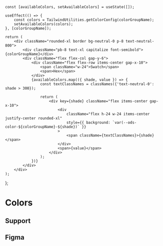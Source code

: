 
<Meta title="Design Tokens/Primitive/Colors" />

    const [availableColors, setAvailableColors] = useState([]);

    useEffect(() => {
        const colors = TailwindUtilities.getColorConfig(colorGroupName);
        setAvailableColors(colors);
    }, [colorGroupName]);

    return (
        <div className="rounded-xl border bg-neutral-0 p-8 text-neutral-800">
            <div className="pb-8 text-xl capitalize font-semibold">{colorGroupName}</div>
            <div className="flex flex-col gap-y-6">
                <div className="flex flex-row items-center gap-x-10">
                    <span className="w-24">Swatch</span>
                    <span>Hex</span>
                </div>
                {availableColors.map(({ shade, value }) => {
                    const textClassNames = classNames({'text-neutral-0': shade > 300});

                    return (
                        <div key={shade} className="flex items-center gap-x-10">
                            <div
                                className="flex h-24 w-24 items-center justify-center rounded-xl"
                                style={{ background: `var(--ods-color-${colorGroupName}-${shade})` }}
                            >
                                <span className={textClassNames}>{shade}</span>
                            </div>
                            <span>{value}</span>
                        </div>
                    );
                })}
            </div>
        </div>
    );

};

# Colors

<div className="flex gap-x-20 pb-20 pt-5">
    <ColorSwatch colorGroupName="primary" />
    <ColorSwatch colorGroupName="neutral" />
</div>

## Support

<div className="flex justify-evenly gap-x-20 pt-5">
    <ColorSwatch colorGroupName="info" />
    <ColorSwatch colorGroupName="success" />
    <ColorSwatch colorGroupName="warning" />
    <ColorSwatch colorGroupName="critical" />
</div>

## Figma

<Figma url="https://www.figma.com/file/ISSDryshtEpB7SUSdNqAcw/branch/jfKRr1V9evJUp1uBeyP3Zz/Aragon-ODS?type=design&node-id=8842-13335&mode=design&t=GaPykW52ajbQx2r7-0" />
